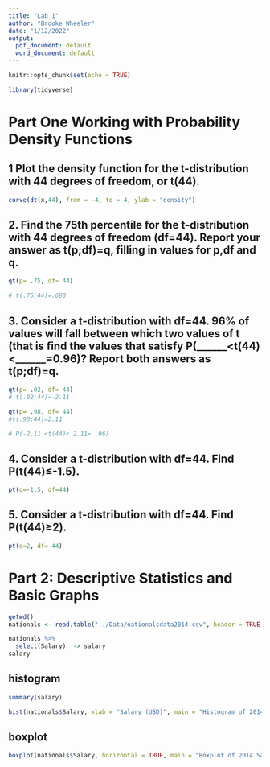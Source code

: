 ```yaml
---
title: "Lab_1"
author: "Brooke Wheeler"
date: "1/12/2022"
output:
  pdf_document: default
  word_document: default
---
```


```r
knitr::opts_chunk$set(echo = TRUE)
```


```r
library(tidyverse)
```

# Part One Working with Probability Density Functions

## 1 Plot the density function for the t-distribution with 44 degrees of freedom, or t(44).
```r
curve(dt(x,44), from = -4, to = 4, ylab = "density")
```

## 2. 	Find the 75th percentile for the t-distribution with 44 degrees of freedom (df=44).  Report your answer as t(p;df)=q, filling in values for p,df and q.

```r
qt(p= .75, df= 44)

# t(.75;44)=.680
```

## 3. 	Consider a t-distribution with df=44.  96% of values will fall between which two values of t (that is find the values that satisfy P(______<t(44)<______=0.96)? Report both answers as t(p;df)=q.

```r
qt(p= .02, df= 44)
# t(.02;44)=-2.11

qt(p= .98, df= 44)
#t(.98;44)=2.11

# P(-2.11 <t(44)< 2.11= .96)
```

## 4. 	Consider a t-distribution with df=44.  Find P(t(44)≤-1.5).
```r
pt(q=-1.5, df=44)
```

## 5. 	Consider a t-distribution with df=44.  Find P(t(44)≥2).
```r
pt(q=2, df= 44)
```


# Part 2: Descriptive Statistics and Basic Graphs

```r
getwd()
nationals <- read.table("../Data/nationalsdata2014.csv", header = TRUE, sep = ",")

nationals %>%
  select(Salary)  -> salary
salary
```

## histogram 
```r
summary(salary)

hist(nationals$Salary, xlab = "Salary (USD)", main = "Histogram of 2014 Salaries")
```


## boxplot

```r

boxplot(nationals$Salary, horizontal = TRUE, main = "Boxplot of 2014 Salaries")
```





